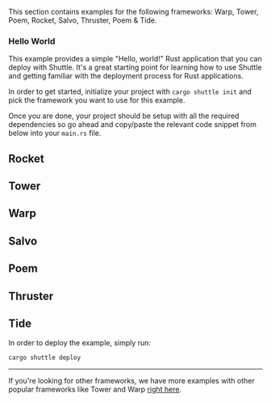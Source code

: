 This section contains examples for the following frameworks: Warp, Tower, Poem, Rocket, Salvo, Thruster, Poem & Tide.

### Hello World

This example provides a simple "Hello, world!" Rust application that you can deploy with Shuttle. It's a great starting point for learning how to use Shuttle and getting familiar with the deployment process for Rust applications.

In order to get started, initialize your project with `cargo shuttle init` and pick the framework you want to use for this example.

Once you are done, your project should be setup with all the required dependencies so go ahead and copy/paste the relevant code snippet from below into your `main.rs` file.

## Rocket
<CodeGroup>
<Snippet file="rocket-hello-world-src-main-rs.mdx" />
</CodeGroup>

## Tower
<CodeGroup>
<Snippet file="tower-hello-world-src-main-rs.mdx" />
</CodeGroup>

## Warp
<CodeGroup>
<Snippet file="warp-hello-world-src-main-rs.mdx" />
</CodeGroup>

## Salvo
<CodeGroup>
<Snippet file="salvo-hello-world-src-main-rs.mdx" />
</CodeGroup>

## Poem
<CodeGroup>
<Snippet file="poem-hello-world-src-main-rs.mdx" />
</CodeGroup>

## Thruster
<CodeGroup>
<Snippet file="thruster-hello-world-src-main-rs.mdx" />
</CodeGroup>

## Tide
<CodeGroup>
<Snippet file="tide-hello-world-src-main-rs.mdx" />
</CodeGroup>

In order to deploy the example, simply run:

```bash
cargo shuttle deploy
```
---
<Tip> If you're looking for other frameworks, we have more examples with other popular frameworks like Tower and Warp [right here](../examples/other). </Tip>
